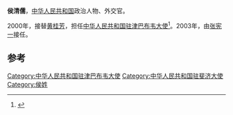 '''侯清儒'''，[[中华人民共和国|中华人民共和国]]政治人物、外交官。

2000年，接替[[黄桂芳|黄桂芳]]，担任[[中国驻津巴布韦大使列表|中华人民共和国驻津巴布韦大使]]<ref>{{cite web|author=中华人民共和国外交部|title=中国驻津巴布韦历任大使|url=http://www.mfa.gov.cn/chn/pds/ziliao/wjrw/2167/2170/t9193.htm|publisher=中华人民共和国外交部|accessdate=2012-03-09}}</ref>。2003年，由[[张宪一|张宪一]]接任。



== 参考 ==
{{reflist}}
{{start box}}
{{s-dip}}
{{succession box|[[華君鐸|華君鐸]]|[[陳京華|陳京華]]|[[中國駐斐濟大使列表|中華人民共和國駐斐濟大使]]|1993年12月－1998年8月}}
{{succession box|[[黄桂芳|黄桂芳]]|[[张宪一|张宪一]]|[[中国驻津巴布韦大使列表|中华人民共和国驻津巴布韦大使]]|2000年6月-2003年7月}}
{{end box}}
{{中国政治人物小作品}}

[[Category:中华人民共和国驻津巴布韦大使|Category:中华人民共和国驻津巴布韦大使]]
[[Category:中华人民共和国驻斐济大使|Category:中华人民共和国驻斐济大使]]
[[Category:侯姓|Category:侯姓]]